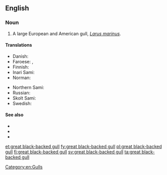 ==English==
{{rfi}}
===Noun===
{{en-noun|head=[[great]] [[black]]-[[backed]] [[gull]]}}

# A large European and American gull, ''[[Larus marinus]]''.

====Translations====
{{trans-top|''Larus marinus''}}
* Danish: {{t|da|svartbag|c}}
* Faroese: {{t|fo|svartbakur|m}}, {{t|fo|bakur|m}}
* Finnish: {{t+|fi|merilokki}}
* Inari Sami: {{t|smn|merâkaijuu}}
* Norman: {{t|nrf|néthe mauve|f}}
{{trans-mid}}
* Northern Sami: {{t|se|mearragáiru}}
* Russian: {{t|ru|морска́я ча́йка|f|sc=Cyrl}}
* Skolt Sami: {{t|sms|käirrav}}
* Swedish: {{t+|sv|havstrut|c}}
{{trans-bottom}}

====See also====
* {{pedia|Great Black-backed Gull}}
* {{specieslite|Larus marinus}}
* {{commonslite|Larus marinus}}

[[Category:en:Gulls]]

[[et:great black-backed gull]]
[[fy:great black-backed gull]]
[[pl:great black-backed gull]]
[[fi:great black-backed gull]]
[[sv:great black-backed gull]]
[[ta:great black-backed gull]]